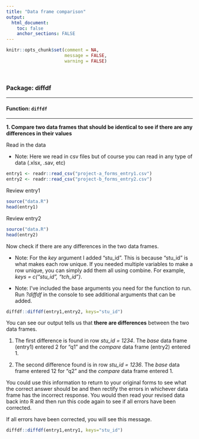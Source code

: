 ```yaml
---
title: "Data frame comparison"
output: 
  html_document:
    toc: false
    anchor_sections: FALSE
---
```


```r
knitr::opts_chunk$set(comment = NA,
                      message = FALSE,
                      warning = FALSE)
```

<br>

### Package: diffdf

---

#### Function: `diffdf`

---

**1\. Compare two data frames that should be identical to see if there are any differences in their values**

Read in the data

* Note: Here we read in csv files but of course you can read in any type of data (.xlsx, .sav, etc)

```r
entry1 <- readr::read_csv("project-a_forms_entry1.csv")
entry2 <- readr::read_csv("project-b_forms_entry2.csv")
```


Review entry1

```r
source("data.R")
head(entry1)
```

Review entry2

```r
source("data.R")
head(entry2)
```

Now check if there are any differences in the two data frames.  

* Note: For the *key* argument I added "stu_id". This is because "stu_id" is what makes each row unique. If you needed multiple variables to make a row unique, you can simply add them all using combine. For example, *keys = c("stu_id", "tch_id")*.

* Note: I've included the base arguments you need for the function to run. Run *?diffdf* in the console to see additional arguments that can be added.

```r
diffdf::diffdf(entry1,entry2, keys="stu_id")
```

You can see our output tells us that **there are differences** between the two data frames. 

1. The first difference is found in row *stu_id = 1234*. The *base* data frame (entry1) entered 2 for "q1" and the *compare* data frame (entry2) entered 1. 

2. The second difference found is in row *stu_id = 1236*. The *base* data frame entered 12 for "q2" and the *compare* data frame entered 1.

You could use this information to return to your original forms to see what the correct answer should be and then rectify the errors in whichever data frame has the incorrect response. You would then read your revised data back into R and then run this code again to see if all errors have been corrected.

If all errors have been corrected, you will see this message.

```r
diffdf::diffdf(entry1,entry1, keys="stu_id")
```
